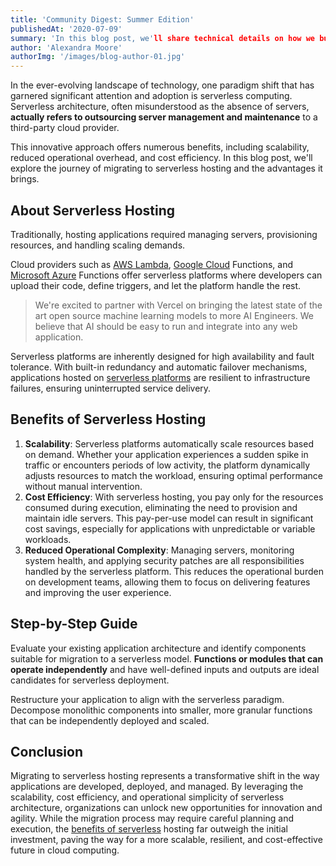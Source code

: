 ```yaml
---
title: 'Community Digest: Summer Edition'
publishedAt: '2020-07-09'
summary: 'In this blog post, we'll share technical details on how we built this state-of-the-art web form tracking system, and describe how teams at Bluehouseinteract with the data quality metrics that underlie our design builder network.'
author: 'Alexandra Moore'
authorImg: '/images/blog-author-01.jpg'
---
```


In the ever-evolving landscape of technology, one paradigm shift that has garnered significant attention and adoption is serverless computing. Serverless architecture, often misunderstood as the absence of servers, **actually refers to outsourcing server management and maintenance** to a third-party cloud provider.

This innovative approach offers numerous benefits, including scalability, reduced operational overhead, and cost efficiency. In this blog post, we'll explore the journey of migrating to serverless hosting and the advantages it brings.

## About Serverless Hosting

Traditionally, hosting applications required managing servers, provisioning resources, and handling scaling demands.

Cloud providers such as [AWS Lambda](#0), [Google Cloud](#0) Functions, and [Microsoft Azure](#0) Functions offer serverless platforms where developers can upload their code, define triggers, and let the platform handle the rest.

> We're excited to partner with Vercel on bringing the latest state of the art open source machine learning models to more AI Engineers. We believe that AI should be easy to run and integrate into any web application.

Serverless platforms are inherently designed for high availability and fault tolerance. With built-in redundancy and automatic failover mechanisms, applications hosted on [serverless platforms](#0) are resilient to infrastructure failures, ensuring uninterrupted service delivery.

## Benefits of Serverless Hosting

1.  **Scalability**: Serverless platforms automatically scale resources based on demand. Whether your application experiences a sudden spike in traffic or encounters periods of low activity, the platform dynamically adjusts resources to match the workload, ensuring optimal performance without manual intervention.
2.  **Cost Efficiency**: With serverless hosting, you pay only for the resources consumed during execution, eliminating the need to provision and maintain idle servers. This pay-per-use model can result in significant cost savings, especially for applications with unpredictable or variable workloads.
3.  **Reduced Operational Complexity**: Managing servers, monitoring system health, and applying security patches are all responsibilities handled by the serverless platform. This reduces the operational burden on development teams, allowing them to focus on delivering features and improving the user experience.

## Step-by-Step Guide

Evaluate your existing application architecture and identify components suitable for migration to a serverless model. **Functions or modules that can operate independently** and have well-defined inputs and outputs are ideal candidates for serverless deployment.

Restructure your application to align with the serverless paradigm. Decompose monolithic components into smaller, more granular functions that can be independently deployed and scaled.

## Conclusion

Migrating to serverless hosting represents a transformative shift in the way applications are developed, deployed, and managed. By leveraging the scalability, cost efficiency, and operational simplicity of serverless architecture, organizations can unlock new opportunities for innovation and agility. While the migration process may require careful planning and execution, the [benefits of serverless](#0) hosting far outweigh the initial investment, paving the way for a more scalable, resilient, and cost-effective future in cloud computing.
